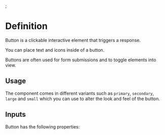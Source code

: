 
<Meta title="Example/Button2" of={Button2Stories} />;

# Definition

Button is a clickable interactive element that triggers a response.

You can place text and icons inside of a button.

Buttons are often used for form submissions and to toggle elements into view.

## Usage

The component comes in different variants such as `primary`, `secondary`, `large` and `small` which you can use to alter the look and feel of the button.

## Inputs

Button has the following properties:

<Controls />